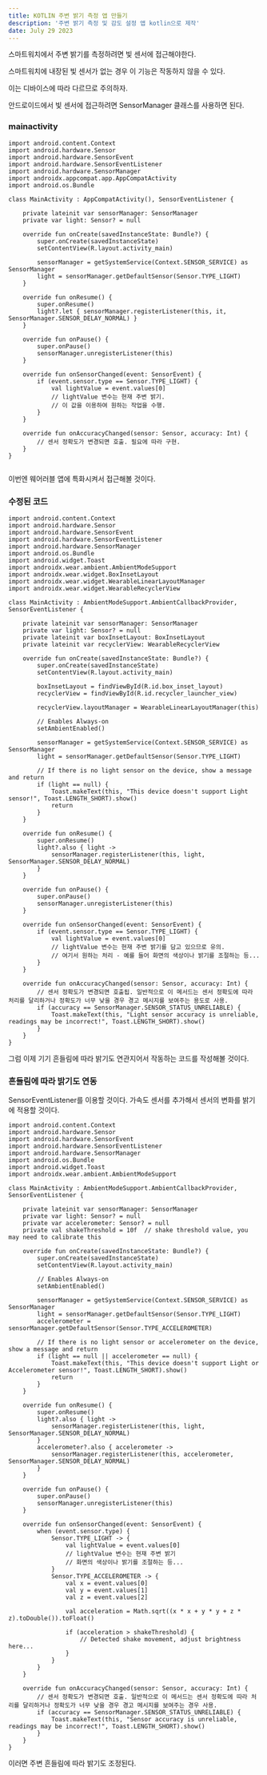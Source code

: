 ```yaml
---
title: KOTLIN 주변 밝기 측정 앱 만들기
description: '주변 밝기 측정 및 감도 설정 앱 kotlin으로 제작'
date: July 29 2023
---
```


스마트워치에서 주변 밝기를 측정하려면 빛 센서에 접근해야한다. 

스마트워치에 내장된 빛 센서가 없는 경우 이 기능은 작동하지 않을 수 있다. 

이는 디바이스에 따라 다르므로 주의하자.

안드로이드에서 빛 센서에 접근하려면 SensorManager 클래스를 사용하면 된다.

### mainactivity
```
import android.content.Context
import android.hardware.Sensor
import android.hardware.SensorEvent
import android.hardware.SensorEventListener
import android.hardware.SensorManager
import androidx.appcompat.app.AppCompatActivity
import android.os.Bundle

class MainActivity : AppCompatActivity(), SensorEventListener {

    private lateinit var sensorManager: SensorManager
    private var light: Sensor? = null

    override fun onCreate(savedInstanceState: Bundle?) {
        super.onCreate(savedInstanceState)
        setContentView(R.layout.activity_main)

        sensorManager = getSystemService(Context.SENSOR_SERVICE) as SensorManager
        light = sensorManager.getDefaultSensor(Sensor.TYPE_LIGHT)
    }

    override fun onResume() {
        super.onResume()
        light?.let { sensorManager.registerListener(this, it, SensorManager.SENSOR_DELAY_NORMAL) }
    }

    override fun onPause() {
        super.onPause()
        sensorManager.unregisterListener(this)
    }

    override fun onSensorChanged(event: SensorEvent) {
        if (event.sensor.type == Sensor.TYPE_LIGHT) {
            val lightValue = event.values[0]
            // lightValue 변수는 현재 주변 밝기.
            // 이 값을 이용하여 원하는 작업을 수행.
        }
    }

    override fun onAccuracyChanged(sensor: Sensor, accuracy: Int) {
        // 센서 정확도가 변경되면 호출. 필요에 따라 구현.
    }
}


```

이번엔 웨어러블 앱에 특화시켜서 접근해볼 것이다.

### 수정된 코드
```
import android.content.Context
import android.hardware.Sensor
import android.hardware.SensorEvent
import android.hardware.SensorEventListener
import android.hardware.SensorManager
import android.os.Bundle
import android.widget.Toast
import androidx.wear.ambient.AmbientModeSupport
import androidx.wear.widget.BoxInsetLayout
import androidx.wear.widget.WearableLinearLayoutManager
import androidx.wear.widget.WearableRecyclerView

class MainActivity : AmbientModeSupport.AmbientCallbackProvider, SensorEventListener {

    private lateinit var sensorManager: SensorManager
    private var light: Sensor? = null
    private lateinit var boxInsetLayout: BoxInsetLayout
    private lateinit var recyclerView: WearableRecyclerView

    override fun onCreate(savedInstanceState: Bundle?) {
        super.onCreate(savedInstanceState)
        setContentView(R.layout.activity_main)

        boxInsetLayout = findViewById(R.id.box_inset_layout)
        recyclerView = findViewById(R.id.recycler_launcher_view)

        recyclerView.layoutManager = WearableLinearLayoutManager(this)

        // Enables Always-on
        setAmbientEnabled()

        sensorManager = getSystemService(Context.SENSOR_SERVICE) as SensorManager
        light = sensorManager.getDefaultSensor(Sensor.TYPE_LIGHT)

        // If there is no light sensor on the device, show a message and return
        if (light == null) {
            Toast.makeText(this, "This device doesn't support Light sensor!", Toast.LENGTH_SHORT).show()
            return
        }
    }

    override fun onResume() {
        super.onResume()
        light?.also { light ->
            sensorManager.registerListener(this, light, SensorManager.SENSOR_DELAY_NORMAL)
        }
    }

    override fun onPause() {
        super.onPause()
        sensorManager.unregisterListener(this)
    }

    override fun onSensorChanged(event: SensorEvent) {
        if (event.sensor.type == Sensor.TYPE_LIGHT) {
            val lightValue = event.values[0]
            // lightValue 변수는 현재 주변 밝기를 담고 있으므로 유의.
            // 여기서 원하는 처리 - 예를 들어 화면의 색상이나 밝기를 조절하는 등...
        }
    }

    override fun onAccuracyChanged(sensor: Sensor, accuracy: Int) {
        // 센서 정확도가 변경되면 호출됩. 일반적으로 이 메서드는 센서 정확도에 따라 처리를 달리하거나 정확도가 너무 낮을 경우 경고 메시지를 보여주는 용도로 사용.
        if (accuracy == SensorManager.SENSOR_STATUS_UNRELIABLE) {
            Toast.makeText(this, "Light sensor accuracy is unreliable, readings may be incorrect!", Toast.LENGTH_SHORT).show()
        }
    }
}
```

그럼 이제 기기 흔들림에 따라 밝기도 연관지어서 작동하는 코드를 작성해볼 것이다.


### 흔들림에 따라 밝기도 연동

SensorEventListener를 이용할 것이다. 가속도 센서를 추가해서 센서의 변화를 밝기에 적용할 것이다.

```
import android.content.Context
import android.hardware.Sensor
import android.hardware.SensorEvent
import android.hardware.SensorEventListener
import android.hardware.SensorManager
import android.os.Bundle
import android.widget.Toast
import androidx.wear.ambient.AmbientModeSupport

class MainActivity : AmbientModeSupport.AmbientCallbackProvider, SensorEventListener {

    private lateinit var sensorManager: SensorManager
    private var light: Sensor? = null
    private var accelerometer: Sensor? = null
    private val shakeThreshold = 10f  // shake threshold value, you may need to calibrate this

    override fun onCreate(savedInstanceState: Bundle?) {
        super.onCreate(savedInstanceState)
        setContentView(R.layout.activity_main)

        // Enables Always-on
        setAmbientEnabled()

        sensorManager = getSystemService(Context.SENSOR_SERVICE) as SensorManager
        light = sensorManager.getDefaultSensor(Sensor.TYPE_LIGHT)
        accelerometer = sensorManager.getDefaultSensor(Sensor.TYPE_ACCELEROMETER)

        // If there is no light sensor or accelerometer on the device, show a message and return
        if (light == null || accelerometer == null) {
            Toast.makeText(this, "This device doesn't support Light or Accelerometer sensor!", Toast.LENGTH_SHORT).show()
            return
        }
    }

    override fun onResume() {
        super.onResume()
        light?.also { light ->
            sensorManager.registerListener(this, light, SensorManager.SENSOR_DELAY_NORMAL)
        }
        accelerometer?.also { accelerometer ->
            sensorManager.registerListener(this, accelerometer, SensorManager.SENSOR_DELAY_NORMAL)
        }
    }

    override fun onPause() {
        super.onPause()
        sensorManager.unregisterListener(this)
    }

    override fun onSensorChanged(event: SensorEvent) {
        when (event.sensor.type) {
            Sensor.TYPE_LIGHT -> {
                val lightValue = event.values[0]
                // lightValue 변수는 현재 주변 밝기
                // 화면의 색상이나 밝기를 조절하는 등...
            }
            Sensor.TYPE_ACCELEROMETER -> {
                val x = event.values[0]
                val y = event.values[1]
                val z = event.values[2]

                val acceleration = Math.sqrt((x * x + y * y + z * z).toDouble()).toFloat()

                if (acceleration > shakeThreshold) {
                    // Detected shake movement, adjust brightness here...
                }
            }
        }
    }

    override fun onAccuracyChanged(sensor: Sensor, accuracy: Int) {
        // 센서 정확도가 변경되면 호출. 일반적으로 이 메서드는 센서 정확도에 따라 처리를 달리하거나 정확도가 너무 낮을 경우 경고 메시지를 보여주는 경우 사용.
        if (accuracy == SensorManager.SENSOR_STATUS_UNRELIABLE) {
            Toast.makeText(this, "Sensor accuracy is unreliable, readings may be incorrect!", Toast.LENGTH_SHORT).show()
        }
    }
}

```

이러면 주변 흔들림에 따라 밝기도 조정된다.

